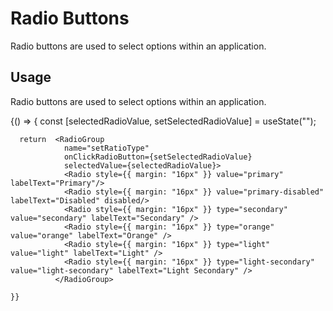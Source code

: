 
<Meta title="Components" component={Radio} />

# Radio Buttons

Radio buttons are used to select options within an application.

## Usage

Radio buttons are used to select options within an application.

<Canvas withToolbar>
  <Story 
    name="Radio Buttons"
    argTypes={{
      type: {
        options: [Object.values(RADIO_BUTTON_TYPES)],
        defaultValue: RADIO_BUTTON_TYPES.PRIMARY,
        control: { type: 'radio' },
      },
    }}>
    {() => {
      const [selectedRadioValue, setSelectedRadioValue] = useState("");
    
      return  <RadioGroup
                name="setRatioType"
                onClickRadioButton={setSelectedRadioValue}
                selectedValue={selectedRadioValue}>
                <Radio style={{ margin: "16px" }} value="primary" labelText="Primary"/>
                <Radio style={{ margin: "16px" }} value="primary-disabled" labelText="Disabled" disabled/>
                <Radio style={{ margin: "16px" }} type="secondary" value="secondary" labelText="Secondary" />
                <Radio style={{ margin: "16px" }} type="orange" value="orange" labelText="Orange" />
                <Radio style={{ margin: "16px" }} type="light" value="light" labelText="Light" />
                <Radio style={{ margin: "16px" }} type="light-secondary" value="light-secondary" labelText="Light Secondary" />
              </RadioGroup>

    }}
  </Story>
</Preview>

